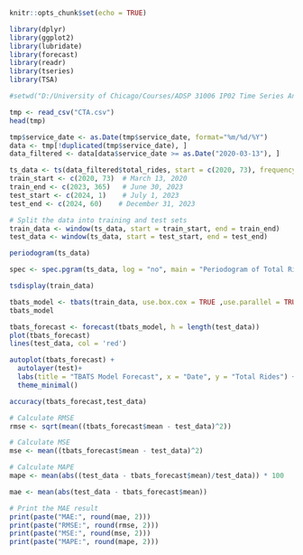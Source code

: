 

```r
knitr::opts_chunk$set(echo = TRUE)
```

```r
library(dplyr)
library(ggplot2)
library(lubridate)
library(forecast)
library(readr)
library(tseries)
library(TSA)
```

```r
#setwd("D:/University of Chicago/Courses/ADSP 31006 IP02 Time Series Analysis and Forecasting/Final #Project")
```

```r
tmp <- read_csv("CTA.csv")
head(tmp)
```

```r
tmp$service_date <- as.Date(tmp$service_date, format="%m/%d/%Y")
data <- tmp[!duplicated(tmp$service_date), ]
data_filtered <- data[data$service_date >= as.Date("2020-03-13"), ]
```

```r
ts_data <- ts(data_filtered$total_rides, start = c(2020, 73), frequency = 365)
train_start <- c(2020, 73)  # March 13, 2020
train_end <- c(2023, 365)   # June 30, 2023
test_start <- c(2024, 1)    # July 1, 2023
test_end <- c(2024, 60)    # December 31, 2023

# Split the data into training and test sets
train_data <- window(ts_data, start = train_start, end = train_end)
test_data <- window(ts_data, start = test_start, end = test_end)
```

```r
periodogram(ts_data)
```

```r
spec <- spec.pgram(ts_data, log = "no", main = "Periodogram of Total Rides", xlab = "Frequency", ylab = "Spectral Density")
```


```r
tsdisplay(train_data)
```

```r
tbats_model <- tbats(train_data, use.box.cox = TRUE ,use.parallel = TRUE, seasonal.periods = c(7,30,365),num.cores = 7)
tbats_model
```

```r
tbats_forecast <- forecast(tbats_model, h = length(test_data))
plot(tbats_forecast)
lines(test_data, col = 'red')
```

```r
autoplot(tbats_forecast) +
  autolayer(test)+
  labs(title = "TBATS Model Forecast", x = "Date", y = "Total Rides") +
  theme_minimal()
```


```r
accuracy(tbats_forecast,test_data)
```


```r
# Calculate RMSE
rmse <- sqrt(mean((tbats_forecast$mean - test_data)^2))

# Calculate MSE
mse <- mean((tbats_forecast$mean - test_data)^2)

# Calculate MAPE
mape <- mean(abs((test_data - tbats_forecast$mean)/test_data)) * 100

mae <- mean(abs(test_data - tbats_forecast$mean))

# Print the MAE result
print(paste("MAE:", round(mae, 2)))
print(paste("RMSE:", round(rmse, 2)))
print(paste("MSE:", round(mse, 2)))
print(paste("MAPE:", round(mape, 2)))
```


